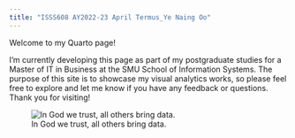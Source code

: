 ```yaml
---
title: "ISSS608 AY2022-23 April Termus_Ye Naing Oo"
---
```


Welcome to my Quarto page!\n

I'm currently developing this page as part of my postgraduate studies for a Master of IT in Business at the SMU School of Information Systems. The purpose of this site is to showcase my visual analytics works, so please feel free to explore and let me know if you have any feedback or questions. Thank you for visiting!

![In God we trust, all others bring data.](data-analysis.gif)
